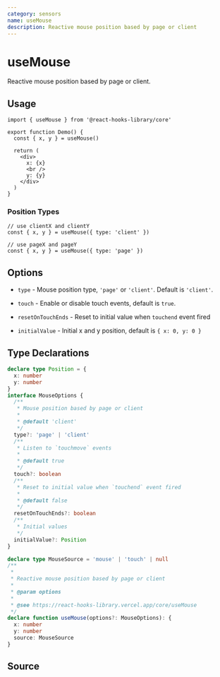 ```yaml
---
category: sensors
name: useMouse
description: Reactive mouse position based by page or client
---
```



<Playground>
  <Demo />
</Playground>

# useMouse

Reactive mouse position based by page or client.

## Usage

```tsx
import { useMouse } from '@react-hooks-library/core'

export function Demo() {
  const { x, y } = useMouse()

  return (
    <div>
      x: {x}
      <br />
      y: {y}
    </div>
  )
}
```

### Position Types

```tsx
// use clientX and clientY
const { x, y } = useMouse({ type: 'client' })

// use pageX and pageY
const { x, y } = useMouse({ type: 'page' })
```

## Options

- `type` - Mouse position type, `'page'` or `'client'`. Default is `'client'`.

- `touch` - Enable or disable touch events, default is `true`.

- `resetOnTouchEnds` - Reset to initial value when `touchend` event fired

- `initialValue` - Initial x and y position, default is `{ x: 0, y: 0 }`  

## Type Declarations

```typescript
declare type Position = {
  x: number
  y: number
}
interface MouseOptions {
  /**
   * Mouse position based by page or client
   *
   * @default 'client'
   */
  type?: 'page' | 'client'
  /**
   * Listen to `touchmove` events
   *
   * @default true
   */
  touch?: boolean
  /**
   * Reset to initial value when `touchend` event fired
   *
   * @default false
   */
  resetOnTouchEnds?: boolean
  /**
   * Initial values
   */
  initialValue?: Position
}

declare type MouseSource = 'mouse' | 'touch' | null
/**
 *
 * Reactive mouse position based by page or client
 *
 * @param options
 *
 * @see https://react-hooks-library.vercel.app/core/useMouse
 */
declare function useMouse(options?: MouseOptions): {
  x: number
  y: number
  source: MouseSource
}
```

## Source

<Source name="useMouse" pkg="core" />
